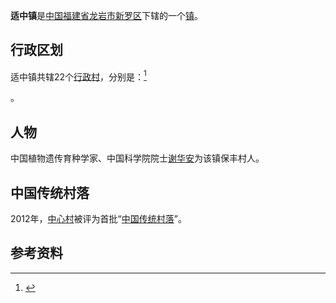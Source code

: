 {{中国乡级行政区
| 行政区全称 = 适中镇
| 景观照片文件名 =
| 景观照片描述 =
| 汉语拼音 =
| 通用拼音 =
| 注音符號 =
| 其它标音类型1 =
| 其它标音1 =
| 其它标音类型2 =
| 其它标音2 =
| 其它语言类型1 =
| 其它语言地名1 =
| 其它语言类型2 =
| 其它语言地名2 =
| 上级行政区 = [[福建省|福建省]][[龙岩市|龙岩市]][[新罗区|新罗区]]
| 行政区类别 = [[镇|镇]]
| 总面积 =
| 户籍人口 =
| 户籍人口年份 =
| 常住人口 =
| 常住人口年份 =
| 人口密度 =
| 行政区划 =
| 官方网站 =
| 政府驻地 =
| 邮政编码 =
| 毗邻行政区 =
| 位置图文件名 =
| 位置图描述 =
|35/08/02/101/000
}}
'''适中镇'''是[[中华人民共和国|中国]][[福建省|福建省]][[龙岩市|龙岩市]][[新罗区|新罗区]]下辖的一个[[镇|镇]]。

== 行政区划 ==

适中镇共辖22个[[行政村|行政村]]，分别是：<ref>{{PRC admin/ref sgc|35/08/02/101/000}}</ref>

{{PRC admin/children|35/08/02/101/000}}。

== 人物 ==
中国植物遗传育种学家、中国科学院院士[[谢华安|谢华安]]为该镇保丰村人。

==中国传统村落==
2012年，[[中心村|中心村]]被评为首批“[[中国传统村落|中国传统村落]]”。

== 参考资料 ==
{{reflist}}

{{PRC admin/navcat|35/08/02/101/000}}